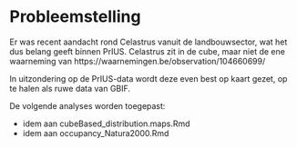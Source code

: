 # Probleemstelling

Er was recent aandacht rond Celastrus vanuit de landbouwsector, wat het dus belang geeft binnen PrIUS. Celastrus zit in de cube, maar niet de ene waarneming van https://waarnemingen.be/observation/104660699/

In uitzondering op de PrIUS-data wordt deze even best op kaart gezet, op te halen als ruwe data van GBIF.

De volgende analyses worden toegepast:

- idem aan cubeBased_distribution.maps.Rmd
- idem aan occupancy_Natura2000.Rmd